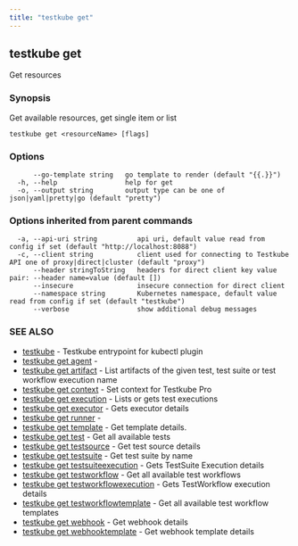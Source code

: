 ```yaml
---
title: "testkube get"
---
```

<head>
  <meta name="docsearch:indexPrefix" content="reference-doc" />
</head>

## testkube get

Get resources

### Synopsis

Get available resources, get single item or list

```
testkube get <resourceName> [flags]
```

### Options

```
      --go-template string   go template to render (default "{{.}}")
  -h, --help                 help for get
  -o, --output string        output type can be one of json|yaml|pretty|go (default "pretty")
```

### Options inherited from parent commands

```
  -a, --api-uri string          api uri, default value read from config if set (default "http://localhost:8088")
  -c, --client string           client used for connecting to Testkube API one of proxy|direct|cluster (default "proxy")
      --header stringToString   headers for direct client key value pair: --header name=value (default [])
      --insecure                insecure connection for direct client
      --namespace string        Kubernetes namespace, default value read from config if set (default "testkube")
      --verbose                 show additional debug messages
```

### SEE ALSO

* [testkube](testkube.mdx)	 - Testkube entrypoint for kubectl plugin
* [testkube get agent](testkube-get-agent.mdx)	 -
* [testkube get artifact](testkube-get-artifact.mdx)	 - List artifacts of the given test, test suite or test workflow execution name
* [testkube get context](testkube-get-context.mdx)	 - Set context for Testkube Pro
* [testkube get execution](testkube-get-execution.mdx)	 - Lists or gets test executions
* [testkube get executor](testkube-get-executor.mdx)	 - Gets executor details
* [testkube get runner](testkube-get-runner.mdx)	 -
* [testkube get template](testkube-get-template.mdx)	 - Get template details.
* [testkube get test](testkube-get-test.mdx)	 - Get all available tests
* [testkube get testsource](testkube-get-testsource.mdx)	 - Get test source details
* [testkube get testsuite](testkube-get-testsuite.mdx)	 - Get test suite by name
* [testkube get testsuiteexecution](testkube-get-testsuiteexecution.mdx)	 - Gets TestSuite Execution details
* [testkube get testworkflow](testkube-get-testworkflow.mdx)	 - Get all available test workflows
* [testkube get testworkflowexecution](testkube-get-testworkflowexecution.mdx)	 - Gets TestWorkflow execution details
* [testkube get testworkflowtemplate](testkube-get-testworkflowtemplate.mdx)	 - Get all available test workflow templates
* [testkube get webhook](testkube-get-webhook.mdx)	 - Get webhook details
* [testkube get webhooktemplate](testkube-get-webhooktemplate.mdx)	 - Get webhook template details

